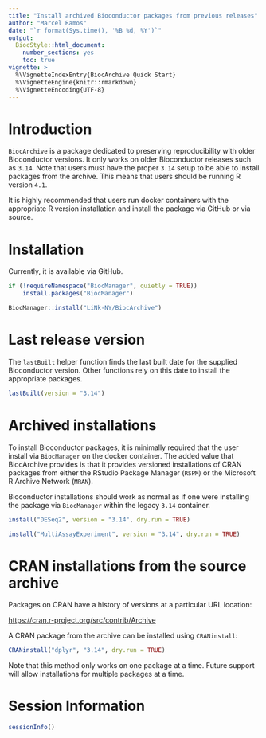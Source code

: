 ```yaml
---
title: "Install archived Bioconductor packages from previous releases"
author: "Marcel Ramos"
date: "`r format(Sys.time(), '%B %d, %Y')`"
output:
  BiocStyle::html_document:
    number_sections: yes
    toc: true
vignette: >
  %\VignetteIndexEntry{BiocArchive Quick Start}
  %\VignetteEngine{knitr::rmarkdown}
  %\VignetteEncoding{UTF-8}
---
```


# Introduction

`BiocArchive` is a package dedicated to preserving reproducibility with older
Bioconductor versions. It only works on older Bioconductor releases such
as `3.14`. Note that users must have the proper `3.14` setup to be able
to install packages from the archive. This means that users should be running
R version `4.1`.

It is highly recommended that users run docker containers with the appropriate
R version installation and install the package via GitHub or via source.

# Installation

Currently, it is available via GitHub. 

```r
if (!requireNamespace("BiocManager", quietly = TRUE))
    install.packages("BiocManager")

BiocManager::install("LiNk-NY/BiocArchive")
```

# Last release version

The `lastBuilt` helper function finds the last built date for the supplied
Bioconductor version. Other functions rely on this date to install the
appropriate packages.

```r
lastBuilt(version = "3.14")
```

# Archived installations

To install Bioconductor packages, it is minimally required that the user
install via `BiocManager` on the docker container. The added value that
BiocArchive provides is that it provides versioned installations of CRAN
packages from either the RStudio Package Manager (`RSPM`) or the Microsoft R
Archive Network (`MRAN`).

Bioconductor installations should work as normal as if one were installing the
package via `BiocManager` within the legacy `3.14` container.

```r
install("DESeq2", version = "3.14", dry.run = TRUE)

install("MultiAssayExperiment", version = "3.14", dry.run = TRUE)
```

# CRAN installations from the source archive

Packages on CRAN have a history of versions at a particular URL location:

<https://cran.r-project.org/src/contrib/Archive>

A CRAN package from the archive can be installed using `CRANinstall`:

```r
CRANinstall("dplyr", "3.14", dry.run = TRUE)
```

Note that this method only works on one package at a time. Future support
will allow installations for multiple packages at a time. 

# Session Information

```r
sessionInfo()
```


